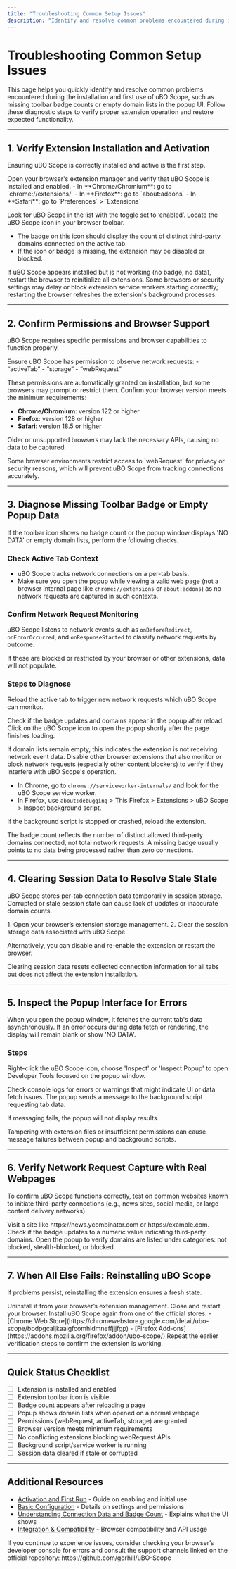 ```yaml
---
title: "Troubleshooting Common Setup Issues"
description: "Identify and resolve common problems encountered during installation or first use, such as missing badge counts or empty domain lists. Includes basic diagnostics and where to check extension status."
---
```


# Troubleshooting Common Setup Issues

This page helps you quickly identify and resolve common problems encountered during the installation and first use of uBO Scope, such as missing toolbar badge counts or empty domain lists in the popup UI. Follow these diagnostic steps to verify proper extension operation and restore expected functionality.

---

## 1. Verify Extension Installation and Activation

Ensuring uBO Scope is correctly installed and active is the first step.

<Steps>
<Step title="Confirm Installation">
Open your browser's extension manager and verify that uBO Scope is installed and enabled.
- In **Chrome/Chromium**: go to `chrome://extensions/`
- In **Firefox**: go to `about:addons`
- In **Safari**: go to `Preferences` > `Extensions`

Look for uBO Scope in the list with the toggle set to ‘enabled’.
</Step>
<Step title="Check Extension Icon">
Locate the uBO Scope icon in your browser toolbar.

- The badge on this icon should display the count of distinct third-party domains connected on the active tab.
- If the icon or badge is missing, the extension may be disabled or blocked.
</Step>
<Step title="Restart Browser">
If uBO Scope appears installed but is not working (no badge, no data), restart the browser to reinitialize all extensions.
</Step>
</Steps>

<Note>
Some browsers or security settings may delay or block extension service workers starting correctly; restarting the browser refreshes the extension's background processes.
</Note>

---

## 2. Confirm Permissions and Browser Support

uBO Scope requires specific permissions and browser capabilities to function properly.

<Steps>
<Step title="Check Required Permissions">
Ensure uBO Scope has permission to observe network requests:
- “activeTab”
- “storage”
- “webRequest”

These permissions are automatically granted on installation, but some browsers may prompt or restrict them.
</Step>
<Step title="Check Browser Version and Compatibility">
Confirm your browser version meets the minimum requirements:
- **Chrome/Chromium**: version 122 or higher
- **Firefox**: version 128 or higher
- **Safari**: version 18.5 or higher

Older or unsupported browsers may lack the necessary APIs, causing no data to be captured.
</Step>
</Steps>

<Warning>
Some browser environments restrict access to `webRequest` for privacy or security reasons, which will prevent uBO Scope from tracking connections accurately.
</Warning>

---

## 3. Diagnose Missing Toolbar Badge or Empty Popup Data

If the toolbar icon shows no badge count or the popup window displays 'NO DATA' or empty domain lists, perform the following checks.

### Check Active Tab Context

- uBO Scope tracks network connections on a per-tab basis.
- Make sure you open the popup while viewing a valid web page (not a browser internal page like `chrome://extensions` or `about:addons`) as no network requests are captured in such contexts.

### Confirm Network Request Monitoring

uBO Scope listens to network events such as `onBeforeRedirect`, `onErrorOccurred`, and `onResponseStarted` to classify network requests by outcome.

If these are blocked or restricted by your browser or other extensions, data will not populate.

### Steps to Diagnose

<Steps>
<Step title="Reload the Webpage">
Reload the active tab to trigger new network requests which uBO Scope can monitor.

Check if the badge updates and domains appear in the popup after reload.
</Step>
<Step title="Open the Popup Immediately After Load">
Click on the uBO Scope icon to open the popup shortly after the page finishes loading.

If domain lists remain empty, this indicates the extension is not receiving network event data.
</Step>
<Step title="Check for Conflicting Extensions">
Disable other browser extensions that also monitor or block network requests (especially other content blockers) to verify if they interfere with uBO Scope's operation.
</Step>
<Step title="Verify Background Script is Running">
- In Chrome, go to `chrome://serviceworker-internals/` and look for the uBO Scope service worker.
- In Firefox, use `about:debugging` > This Firefox > Extensions > uBO Scope > Inspect background script.

If the background script is stopped or crashed, reload the extension.
</Step>
</Steps>

<Tip>
The badge count reflects the number of distinct allowed third-party domains connected, not total network requests. A missing badge usually points to no data being processed rather than zero connections.
</Tip>

---

## 4. Clearing Session Data to Resolve Stale State

uBO Scope stores per-tab connection data temporarily in session storage. Corrupted or stale session state can cause lack of updates or inaccurate domain counts.

<Steps>
<Step title="Clear Extension Session Data">
1. Open your browser’s extension storage management.
2. Clear the session storage data associated with uBO Scope.

Alternatively, you can disable and re-enable the extension or restart the browser.
</Step>
</Steps>

<Note>
Clearing session data resets collected connection information for all tabs but does not affect the extension installation.
</Note>

---

## 5. Inspect the Popup Interface for Errors

When you open the popup window, it fetches the current tab's data asynchronously. If an error occurs during data fetch or rendering, the display will remain blank or show 'NO DATA'.

### Steps

<Steps>
<Step title="Open Browser DevTools on Popup">
Right-click the uBO Scope icon, choose 'Inspect' or 'Inspect Popup' to open Developer Tools focused on the popup window.

Check console logs for errors or warnings that might indicate UI or data fetch issues.
</Step>
<Step title="Confirm Background Messaging">
The popup sends a message to the background script requesting tab data.

If messaging fails, the popup will not display results.
</Step>
</Steps>

<Warning>
Tampering with extension files or insufficient permissions can cause message failures between popup and background scripts.
</Warning>

---

## 6. Verify Network Request Capture with Real Webpages

To confirm uBO Scope functions correctly, test on common websites known to initiate third-party connections (e.g., news sites, social media, or large content delivery networks).

<Steps>
<Step title="Open a Popular Website">
Visit a site like https://news.ycombinator.com or https://example.com.
</Step>
<Step title="Observe Badge Count">
Check if the badge updates to a numeric value indicating third-party domains.
</Step>
<Step title="Open Popup and Review Domains">
Open the popup to verify domains are listed under categories: not blocked, stealth-blocked, or blocked.
</Step>
</Steps>

---

## 7. When All Else Fails: Reinstalling uBO Scope

If problems persist, reinstalling the extension ensures a fresh state.

<Steps>
<Step title="Remove uBO Scope">
Uninstall it from your browser’s extension management.
</Step>
<Step title="Restart the Browser">
Close and restart your browser.
</Step>
<Step title="Reinstall uBO Scope">
Install uBO Scope again from one of the official stores:
- [Chrome Web Store](https://chromewebstore.google.com/detail/ubo-scope/bbdpgcaljkaaigfcomhidmneffjjjfgp)
- [Firefox Add-ons](https://addons.mozilla.org/firefox/addon/ubo-scope/)
</Step>
<Step title="Verify Operation After Reinstall">
Repeat the earlier verification steps to confirm the extension is working.
</Step>
</Steps>

---

## Quick Status Checklist

- [ ] Extension is installed and enabled
- [ ] Extension toolbar icon is visible
- [ ] Badge count appears after reloading a page
- [ ] Popup shows domain lists when opened on a normal webpage
- [ ] Permissions (webRequest, activeTab, storage) are granted
- [ ] Browser version meets minimum requirements
- [ ] No conflicting extensions blocking webRequest APIs
- [ ] Background script/service worker is running
- [ ] Session data cleared if stale or corrupted

---

## Additional Resources

- [Activation and First Run](https://docs.example.com/getting-started/installation-and-setup/activation-and-first-run) - Guide on enabling and initial use
- [Basic Configuration](https://docs.example.com/getting-started/configuration-and-validation/basic-configuration) - Details on settings and permissions
- [Understanding Connection Data and Badge Count](https://docs.example.com/guides/analyzing-connections/understanding-data) - Explains what the UI shows
- [Integration & Compatibility](https://docs.example.com/overview/core_concepts_architecture/integration_points) - Browser compatibility and API usage

<Tip>
If you continue to experience issues, consider checking your browser’s developer console for errors and consult the support channels linked on the official repository: https://github.com/gorhill/uBO-Scope
</Tip>
